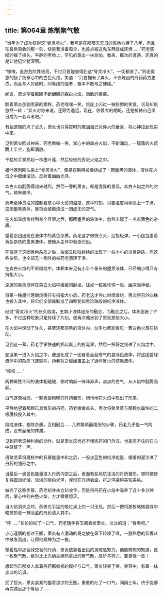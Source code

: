 ```yaml
---
---
---
```

title: 第064章 炼制聚气散
---



“当年为了成功获得这“骨灵冷火”，我可是在那暗无天日的鬼地方待了八年，而且在最后吸收的那一刻，绕是我准备周全，也差点被这鬼东西烧成灰烬……”药老感叹的摇了摇头，平静的老脸上，罕见的露出一抹后怕，看来，那次的遭遇，还真的是让他记忆犹深啊。

“嘿嘿，虽然危险性极高，不过只要能够得到这“骨灵冷火”，一切都值了。”药老得意的扬了扬掌心中的白色火焰，笑道：“只要拥有了异火，不仅炼出的丹药药力更浓，而且与人对敌时，同等级的强者，根本不敢与之硬碰。”

闻言，萧炎望着那团不断翻腾的森白火焰，满脸的羡慕。

瞧着萧炎那副羡慕的模样，药老嘿嘿一笑，脸庞上闪过一抹狡猾的笑意，话音却是忽然一转：“异火对你来说，还颇为遥远，现在，你最大的期盼，还是祈祷自己早日成为一名斗者吧。”

有些遗憾的点了点头，萧炎也只得暂时的撤回自己对异火的垂涎，将心神拉到现实中来。

见到萧炎回过神来，药老微微一笑，掌心中的森白火焰，不断涌动，一簇簇的火苗腾上半空，旋即消散。

干枯的手掌抓起一株墨叶莲，然后轻轻的丢进火焰之中。

墨叶莲刚刚沾染上“骨灵冷火”，便是在瞬间被煅烧成了一团墨黑的液体，液体在火焰之中缓缓滚动，反射着幽幽光泽。

森白火焰翻腾得越来越烈，然而一旁的萧炎，却是诡异的发现，森白火焰之外的空气，越来越冷。

药老全神贯注的控制着掌心中火焰的温度，这种时刻，只要温度稍稍高上一丁点，这团墨黑液体，就将会被煅烧成一团虚无的空气。

在火焰温度维持到某个界限之后，那团墨黑的液体中，忽然出现了一点点黄色的杂质。

望着那团出现在液体中的黄色杂质，药老这才微微点头，屈指轻弹，一小团包裹着黄色杂质的墨黑液体，被他从主体中驱逐而出。

在驱逐了这团黄色杂质之后，后面又陆陆续续的出现了一些小小的淡黄杂质，而这些杂质，也全部无一例外的被药老清理干净。

在森白火焰的不断煅烧中，体积本来足有小半个拳头的墨黑液体，已经缩小得只有拇指大小。

深邃的黑色液体在森白火焰中缓缓的翻滚，犹如一粒黑珍珠一般，幽深而神秘。

将第一株墨叶莲煅烧得只有拇指大小后，药老这才停止继续煅烧，再次将另外四株也投入其中，将它们全部炼制成了四颗犹如黑珍珠般的纯净液体。

经过“骨灵冷火”的长久煅烧，五颗小液体逐渐的融合，而融合之后，体积膨胀了许多，不过这种现象只是持续了片刻，便再次缩水到了原先那般大小。

在火焰中滚动了许久，甚至连那漆黑的液体内，似乎也都能看见一簇白色火苗在跳动。

见到这一幕，药老手掌快速的抓起桌上的蛇涎果，然后一把将之投进了火焰之中。

蛇涎果一进入火焰之中，便是化成了一团冒着丝丝寒气的碧绿色液体，将这团碧绿液体中的杂质飞速剔除，药老将之缓缓覆盖上了通体冒火的漆黑液体。

“吱吱……”

两种属性不同的液体相碰触，顿时响起一阵阵异声，淡淡的白气，从火焰中翻腾而起。

白气逐渐减弱，一颗表面粗糙的丹药雏形，悄悄地在火焰中现出了形来。

平静地望着那颗已具雏形的丹药，药老微微点头，再次将聚灵草与那颗水属性的二级魔核投入其中。

煅成液体，剔除杂质，互相融合……几种繁琐而精细的步骤，药老几乎是一气呵成，没有丝毫的停滞。

见到药老这种利索的动作，就是萧炎这尚还不懂炼药的门外汉，也是忍不住的在心中轻赞了一声。

用聚灵草将魔核中的狂暴能量中和之后，一股淡蓝色的纯净能量，缓缓的灌注进了丹药的雏形之中。

当最后一滴蓝色能量进入丹药内部之后，表面有些坑坑洼洼的丹药雏形，顿时被修复得圆润光溜，淡淡的蓝色光泽，浮现在丹药表面，将之渲染得美轮美奂。

做完了这些步骤，药老却并未立刻收手，而是将丹药在火焰中温养了近十多分钟后，掌心中的白色火焰，方才缓缓熄灭。

当火焰消失之时，药老左手猛的吸过桌上的一只玉瓶，然后一把将那枚略微碧绿中略微带着一抹淡蓝的丹药装入其中。

“呼……”长长的松了一口气，药老随手将玉瓶丢给萧炎，淡淡的道：“看看吧。”

小心谨慎的接过玉瓶，萧炎有点激动的将之放在鼻下轻嗅了嗅，一股熟悉的异香从中散发而出，让得他精神为之一振。

望着瓶中那蓝绿交替的丹药，萧炎依靠着出色的灵魂感知力，他能模糊的知道，这一枚聚气散，绝对比上次纳兰嫣然拿出的聚气散，品阶与药力，要更强一些！

想起当日那女人拿着丹药那俯视的模样与口气，萧炎轻笑了笑，笑容中，有着一抹淡淡的讥讽。

摇了摇头，萧炎紧紧的握着温凉的玉瓶，重重的吐了一口气，间隔三年，终于能够再次踏足那个等级了……